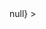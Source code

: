 
<Meta title="Components / RadioChooser" />

<Preview>
  <Story name="example">
    <View style={{ width: "40rem" }}>
      <Formik
        initialErrors={{ test: { test1: "Required" } }}
        initialValues={{ test: { test1: "yes", test2: "no", test3: "no" } }}
        onSubmit={(values) => null}
      >
        <Form>
          <RadioChooser
            header={{ id: "testheader", defaultMessage: "options" }}
            key="testradiochooser"
            name="testradiochooser"
            options={["yes", "no", "unsure"]}
          >
            <RadioChooserRowField
              name="test.test1"
              labelMessage={{
                id: "conditionReporter.label.test1",
                defaultMessage: "Do you like Atlas?",
              }}
            />
            <RadioChooserRowField
              name="test.test2"
              labelMessage={{
                id: "conditionReporter.label.test2",
                defaultMessage: "Are you unsure?",
              }}
            />
          </RadioChooser>
        </Form>
      </Formik>
    </View>
  </Story>
</Preview>
